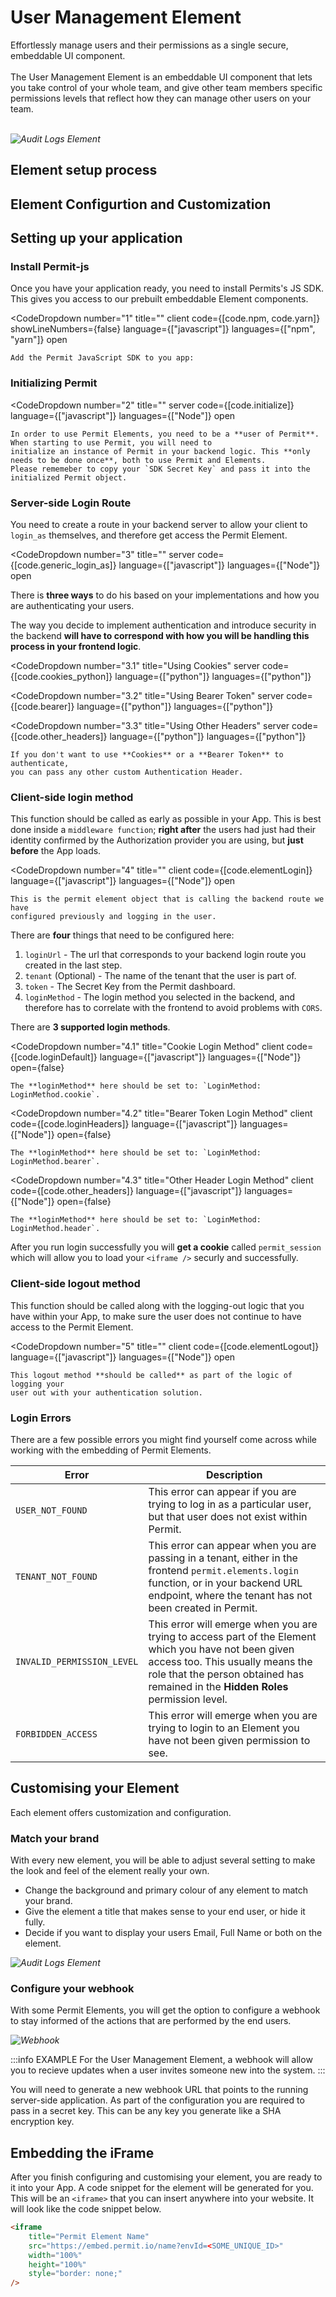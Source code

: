 
# User Management Element

<span className="subtitle-custom">
	Effortlessly manage users and their permissions as a single secure, embeddable
	UI component.
</span>
<br />
<br />
The User Management Element is an embeddable UI component that lets you take control
of your whole team, and give other team members specific permissions levels that
reflect how they can manage other users on your team.
<br />
<br />

_![Audit Logs Element](/img/elements/user-management-full.png)_

<h2>Element setup process</h2>

<FlexWrapper>
	<ActionTile
		title="1. Install Permit"
		description="Install the permit-js package into your application."
		redirect="/features/permit-elements/element/user-management#install-permit-js"
	/>
	<ActionTile
		title="2. Initialize Permit"
		description="Create an instance of Permit."
		redirect="/features/permit-elements/element/user-management#initializing-permit"
	/>
	<ActionTile
		title="3. Servier-side login route"
		description="Login a user securely into an element."
		redirect="/features/permit-elements/element/user-management#server-side-login-route"
	/>
	<ActionTile
		title="4. Client-side login method"
		description="Send the user unique ID to your backend."
		redirect="/features/permit-elements/element/user-management#client-side-login-method"
	/>
	<ActionTile
		title="5. Client-side logout method"
		description="Log the user out from the element."
		redirect="/features/permit-elements/element/user-management#client-side-logout-method"
	/>
	<ActionTile
		title="6. Possible login errors"
		description="Find out why you might be seeing some errors."
		redirect="/features/permit-elements/element/user-management#login-errors"
	/>
</FlexWrapper>

<h2>Element Configurtion and Customization</h2>

<FlexWrapper>
	<ActionTile
		alt
		title="1. Match your brand"
		description="Change colors, titles and buttons to what suits your brand most."
		redirect="/features/permit-elements/element/user-management#match-your-brand"
	/>
	<ActionTile
		alt
		title="2. Configure the Webhook"
		description="Stay informed of relevant events from your end users."
		redirect="/features/permit-elements/element/user-management#configure-your-webhook"
	/>
</FlexWrapper>

## Setting up your application

### Install Permit-js

Once you have your application ready, you need to install Permits's JS SDK. This gives you access to our prebuilt embeddable Element components.

<CodeDropdown
	number="1"
	title=""
	client
	code={[code.npm, code.yarn]}
	showLineNumbers={false}
	language={["javascript"]}
	languages={["npm", "yarn"]}
	open
>
	Add the Permit JavaScript SDK to you app:
</CodeDropdown>

### Initializing Permit

<CodeDropdown
	number="2"
	title=""
	server
	code={[code.initialize]}
	language={["javascript"]}
	languages={["Node"]}
	open
>
	In order to use Permit Elements, you need to be a **user of Permit**. When starting to use Permit, you will need to 
	initialize an instance of Permit in your backend logic. This **only needs to be done once**, both to use Permit and Elements.
	Please rememeber to copy your `SDK Secret Key` and pass it into the initialized Permit object.

</CodeDropdown>

### Server-side Login Route

You need to create a route in your backend server to allow your client to `login_as` themselves, and therefore get access the Permit Element.

<CodeDropdown
	number="3"
	title=""
	server
	code={[code.generic_login_as]}
	language={["javascript"]}
	languages={["Node"]}
	open
></CodeDropdown>

There is **three ways** to do his based on your implementations and how you are authenticating your users.

The way you decide to implement authentication and introduce security in the backend **will have to correspond with how you will be
handling this process in your frontend logic**.

<CodeDropdown
	number="3.1"
	title="Using Cookies"
	server
	code={[code.cookies_python]}
	language={["python"]}
	languages={["python"]}
></CodeDropdown>

<CodeDropdown
	number="3.2"
	title="Using Bearer Token"
	server
	code={[code.bearer]}
	language={["python"]}
	languages={["python"]}
></CodeDropdown>

<CodeDropdown
	number="3.3"
	title="Using Other Headers"
	server
	code={[code.other_headers]}
	language={["python"]}
	languages={["python"]}
>
	If you don't want to use **Cookies** or a **Bearer Token** to authenticate,
	you can pass any other custom Authentication Header.
</CodeDropdown>

### Client-side login method

This function should be called as early as possible in your App. This is best done inside a `middleware function`; **right after** the users
had just had their identity confirmed by the Authorization provider you are using, but **just before** the App loads.

<CodeDropdown
    number="4"
    title=""
    client
    code={[code.elementLogin]}
	language={["javascript"]}
	languages={["Node"]}
    open
>
    This is the permit element object that is calling the backend route we have
    configured previously and logging in the user.

</CodeDropdown>

There are **four** things that need to be configured here:

1.  `loginUrl` - The url that corresponds to your backend login route you created in the last step.
2.  `tenant` (Optional) - The name of the tenant that the user is part of.
3.  `token` - The Secret Key from the Permit dashboard.
4.  `loginMethod` - The login method you selected in the backend, and therefore has to correlate with the frontend to avoid problems with `CORS`.

There are **3 supported login methods**.

<CodeDropdown
	number="4.1"
	title="Cookie Login Method"
	client
	code={[code.loginDefault]}
	language={["javascript"]}
	languages={["Node"]}
	open={false}
>
	The **loginMethod** here should be set to: `LoginMethod: LoginMethod.cookie`.
</CodeDropdown>

<CodeDropdown
	number="4.2"
	title="Bearer Token Login Method"
	client
	code={[code.loginHeaders]}
	language={["javascript"]}
	languages={["Node"]}
	open={false}
>
	The **loginMethod** here should be set to: `LoginMethod: LoginMethod.bearer`.
</CodeDropdown>

<CodeDropdown
	number="4.3"
	title="Other Header Login Method"
	client
	code={[code.other_headers]}
	language={["javascript"]}
	languages={["Node"]}
	open={false}
>
	The **loginMethod** here should be set to: `LoginMethod: LoginMethod.header`.
</CodeDropdown>

After you run login successfully you will **get a cookie** called `permit_session` which will allow you to
load your `<iframe />` securly and successfully.

### Client-side logout method

This function should be called along with the logging-out logic that you have within your App, to make sure the user does not
continue to have access to the Permit Element.

<CodeDropdown
	number="5"
	title=""
	client
	code={[code.elementLogout]}
	language={["javascript"]}
	languages={["Node"]}
	open
>
	This logout method **should be called** as part of the logic of logging your
	user out with your authentication solution.
</CodeDropdown>

### Login Errors

There are a few possible errors you might find yourself come across while working with the embedding of Permit Elements.

| Error                      | Description                                                                                                                                                                                                                    |
| -------------------------- | ------------------------------------------------------------------------------------------------------------------------------------------------------------------------------------------------------------------------------ |
| `USER_NOT_FOUND`           | This error can appear if you are trying to log in as a particular user, but that user does not exist within Permit.                                                                                                            |
| `TENANT_NOT_FOUND`         | This error can appear when you are passing in a tenant, either in the frontend `permit.elements.login` function, or in your backend URL endpoint, where the tenant has not been created in Permit.                             |
| `INVALID_PERMISSION_LEVEL` | This error will emerge when you are trying to access part of the Element which you have not been given access too. This usually means the role that the person obtained has remained in the **Hidden Roles** permission level. |
| `FORBIDDEN_ACCESS`         | This error will emerge when you are trying to login to an Element you have not been given permission to see.                                                                                                                   |

## Customising your Element

Each element offers customization and configuration.

### Match your brand

With every new element, you will be able to adjust several setting to make the look and feel of the element really your own.

<div className="list">
	<ul>
		<li>
			<span>
				Change the background and primary colour of any element to match your
				brand.
			</span>
		</li>
		<li>
			<span>
				Give the element a title that makes sense to your end user, or hide it
				fully.
			</span>
		</li>
		<li>
			<span>
				Decide if you want to display your users Email, Full Name or both on the
				element.
			</span>
		</li>
	</ul>
</div>

_![Audit Logs Element](/img/elements/configuration.png)_

### Configure your webhook

With some Permit Elements, you will get the option to configure a webhook to stay informed of the actions that are performed by the end users.

_![Webhook](/img/elements/webhook.png)_

:::info EXAMPLE
For the User Management Element, a webhook will allow you to recieve updates when a user invites someone new into the system.
:::

You will need to generate a new webhook URL that points to the running server-side application. As part of the configuration you are required to pass in a secret key. This can be any key you generate like a SHA encryption key.

## Embedding the iFrame

After you finish configuring and customising your element, you are ready to it into your App. A code snippet for the element
will be generated for you.
This will be an `<iframe>` that you can insert anywhere into your website. It will look like the code snippet below.

```html
<iframe
	title="Permit Element Name"
	src="https://embed.permit.io/name?envId=<SOME_UNIQUE_ID>"
	width="100%"
	height="100%"
	style="border: none;"
/>
```

<HelpSupportTile />
